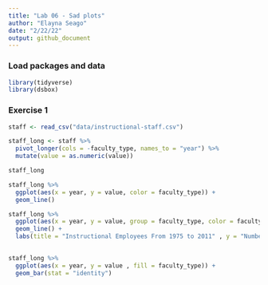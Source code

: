 ```yaml
---
title: "Lab 06 - Sad plots"
author: "Elayna Seago"
date: "2/22/22"
output: github_document
---
```


### Load packages and data

```r
library(tidyverse) 
library(dsbox) 
```

### Exercise 1

```r
staff <- read_csv("data/instructional-staff.csv")
```




```r
staff_long <- staff %>%
  pivot_longer(cols = -faculty_type, names_to = "year") %>%
  mutate(value = as.numeric(value))

staff_long
```


```r
staff_long %>%
  ggplot(aes(x = year, y = value, color = faculty_type)) +
  geom_line()

```

```r
staff_long %>%
  ggplot(aes(x = year, y = value, group = faculty_type, color = faculty_type)) +
  geom_line() +
  labs(title = "Instructional Employees From 1975 to 2011" , y = "Number in Position") 
  
```

```r
staff_long %>% 
  ggplot(aes(x = year, y = value , fill = faculty_type)) +
  geom_bar(stat = "identity") 
  
```

